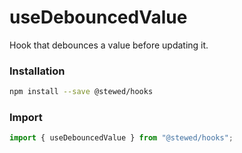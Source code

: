 
# useDebouncedValue

Hook that debounces a value before updating it.

### Installation

```bash
npm install --save @stewed/hooks
```

### Import

```js
import { useDebouncedValue } from "@stewed/hooks";
```

<Meta of={DebouncedValueStories} />

<Stories />
